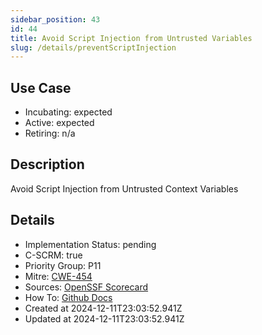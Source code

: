 ```yaml
---
sidebar_position: 43
id: 44
title: Avoid Script Injection from Untrusted Variables
slug: /details/preventScriptInjection
---
```


## Use Case
<!-- LEVELS:START -->
- Incubating: expected
- Active: expected
- Retiring: n/a
<!-- LEVELS:END -->

<!-- DESCRIPTION:START -->
## Description
Avoid Script Injection from Untrusted Context Variables
<!-- DESCRIPTION:END -->

<!-- DETAILS:START -->
## Details
- Implementation Status: pending
- C-SCRM: true
- Priority Group: P11
- Mitre: [CWE-454](https://cwe.mitre.org/data/definitions/454.html)
- Sources: [OpenSSF Scorecard](https://github.com/ossf/scorecard/blob/main/docs/checks.md#dangerous-workflow)
- How To: [Github Docs](https://securitylab.github.com/research/github-actions-untrusted-input/)
- Created at 2024-12-11T23:03:52.941Z
- Updated at 2024-12-11T23:03:52.941Z
<!-- DETAILS:END -->
